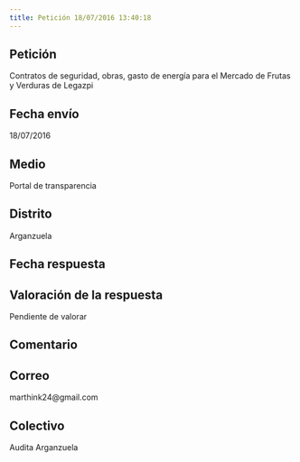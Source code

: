 ```yaml
---
title: Petición 18/07/2016 13:40:18
---
```



## Petición
Contratos de seguridad, obras, gasto de energía para el Mercado de Frutas y Verduras de Legazpi


## Fecha envío
18/07/2016


## Medio
Portal de transparencia


## Distrito
Arganzuela


## Fecha respuesta



## Valoración de la respuesta
Pendiente de valorar


## Comentario



## Correo
marthink24@gmail.com


## Colectivo
Audita Arganzuela


